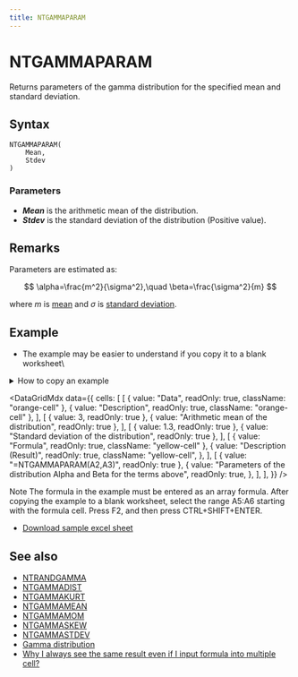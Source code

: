 ```yaml
---
title: NTGAMMAPARAM
---
```



# NTGAMMAPARAM

Returns parameters of the gamma distribution for the specified mean and standard deviation.

## Syntax

```excel
NTGAMMAPARAM(
    Mean,
    Stdev
)
```

### Parameters

- **_Mean_** is the arithmetic mean of the distribution.
- **_Stdev_** is the standard deviation of the distribution (Positive value).

## Remarks

Parameters are estimated as:

$$
\alpha=\frac{m^2}{\sigma^2},\quad \beta=\frac{\sigma^2}{m}
$$

where $m$ is [mean](/docs/glossary#mean) and $\sigma$ is [standard deviation](/docs/glossary#standard-deviation).

## Example

- The example may be easier to understand if you copy it to a blank worksheet\

<details>
  <summary>How to copy an example</summary>

1.  Create a blank workbook or worksheet.
2.  Select the example in the Help topic.

    **Note**  Do not select the row or column headers.

    ![Selecting an example from Help](./../../assets/functions/HowToCopy.png)

    Selecting an example from Help

3.  Press CTRL+C.
4.  In the worksheet, select cell A1, and press CTRL+V.
5.  To switch between viewing the results and viewing the formulas that return the results, press CTRL+` (grave accent), or on the **Tools** menu, point to **Formula Auditing**, and then click **Formula Auditing Mode**.

</details>

<DataGridMdx
  data={{
    cells: [
      [
        { value: "Data", readOnly: true, className: "orange-cell" },
        { value: "Description", readOnly: true, className: "orange-cell" },
      ],
      [
        { value: 3, readOnly: true },
        { value: "Arithmetic mean of the distribution", readOnly: true },
      ],
      [
        { value: 1.3, readOnly: true },
        { value: "Standard deviation of the distribution", readOnly: true },
      ],
      [
        { value: "Formula", readOnly: true, className: "yellow-cell" },
        {
          value: "Description (Result)",
          readOnly: true,
          className: "yellow-cell",
        },
      ],
      [
        { value: "=NTGAMMAPARAM(A2,A3)", readOnly: true },
        {
          value:
            "Parameters of the distribution Alpha and Beta for the terms above",
          readOnly: true,
        },
      ],
    ],
  }}
/>

Note The formula in the example must be entered as an array formula. After copying the example to a blank worksheet, select the range A5:A6 starting with the formula cell. Press F2, and then press CTRL+SHIFT+ENTER.

- [Download sample excel sheet](https://www.ntrand.com/files/NtRand2.zip)

## See also

- [NTRANDGAMMA](../01-random-numbers/01-single-series/06-ntrandgamma.mdx)
- [NTGAMMADIST](031-ntgammadist.mdx)
- [NTGAMMAKURT](033-ntgammakurt.mdx)
- [NTGAMMAMEAN](034-ntgammamean.mdx)
- [NTGAMMAMOM](035-ntgammamom.mdx)
- [NTGAMMASKEW](037-ntgammaskew.mdx)
- [NTGAMMASTDEV](038-ntgammastdev.mdx)
- [Gamma distribution](../../05-gallery-of-distributions/gamma-distribution.mdx)
- [Why I always see the same result even if I input formula into multiple cell?](https://www.ntrand.com/faq/#local_CtrlShiftEnter)
